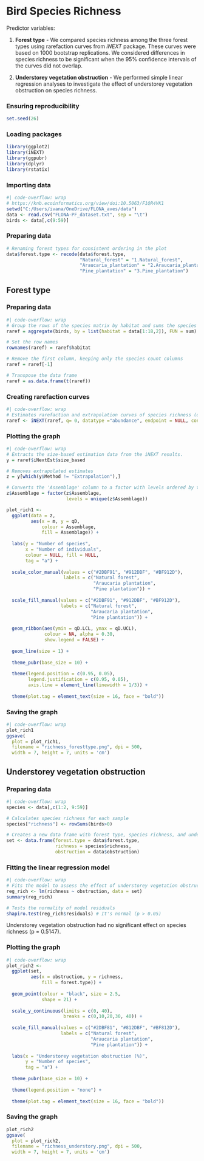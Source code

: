 # Bird Species Richness

Predictor variables:

1. **Forest type** - We compared species richness among the three forest types using rarefaction curves from *iNEXT* package. These curves were based on 1000 bootstrap replications. We considered differences in species richness to be significant when the 95% confidence intervals of the curves did not overlap. 

2. **Understorey vegetation obstruction** - We performed simple linear regression analyses to investigate the effect of understorey vegetation obstruction on species richness.

### Ensuring reproducibility {.unnumbered}
```r
set.seed(26)
```

### Loading packages {.unnumbered}
```r
library(ggplot2)
library(iNEXT)
library(ggpubr)
library(dplyr)
library(rstatix)
```

### Importing data {.unnumbered}
```r
#| code-overflow: wrap
# https://knb.ecoinformatics.org/view/doi:10.5063/F1QR4VK1
setwd("C:/Users/ivana/OneDrive/FLONA_aves/data")
data <- read.csv("FLONA-PF_dataset.txt", sep = "\t")
birds <- data[,c(9:59)]
```

### Preparing data {.unnumbered}
```r
# Renaming forest types for consistent ordering in the plot
data$forest.type <- recode(data$forest.type,
                           "Natural_forest" = "1.Natural_forest",
                           "Araucaria_plantation" = "2.Araucaria_plantation",
                           "Pine_plantation" = "3.Pine_plantation")
```

## Forest type
### Preparing data
```r
#| code-overflow: wrap
# Group the rows of the species matrix by habitat and sums the species values within each habitat
raref = aggregate(birds, by = list(habitat = data[1:18,2]), FUN = sum)

# Set the row names
rownames(raref) = raref$habitat

# Remove the first column, keeping only the species count columns
raref = raref[-1]

# Transpose the data frame
raref = as.data.frame(t(raref)) 
```

### Creating rarefaction curves
```r
#| code-overflow: wrap
# Estimates rarefaction and extrapolation curves of species richness (q = 0) based on abundance data
raref <- iNEXT(raref, q= 0, datatype ="abundance", endpoint = NULL, conf = 0.95, nboot = 1000)
```

### Plotting the graph
```r
#| code-overflow: wrap
# Extracts the size-based estimation data from the iNEXT results.
y = raref$iNextEst$size_based

# Removes extrapolated estimates
z = y[which(y$Method != "Extrapolation"),]

# Converts the 'Assemblage' column to a factor with levels ordered by their appearance in the data
z$Assemblage = factor(z$Assemblage,
                      levels = unique(z$Assemblage))

plot_rich1 <- 
  ggplot(data = z,
         aes(x = m, y = qD, 
             colour = Assemblage, 
             fill = Assemblage)) +
  
  labs(y = "Number of species",
       x = "Number of individuals",
       colour = NULL, fill = NULL,
       tag = "a") +
  
  scale_color_manual(values = c("#2DBF91", "#912DBF", "#BF912D"),
                     labels = c("Natural forest", 
                                "Araucaria plantation", 
                                "Pine plantation")) +
  
  scale_fill_manual(values = c("#2DBF91", "#912DBF", "#BF912D"),
                    labels = c("Natural forest",
                               "Araucaria plantation",
                               "Pine plantation")) +
  
  geom_ribbon(aes(ymin = qD.LCL, ymax = qD.UCL),
              colour = NA, alpha = 0.30, 
              show.legend = FALSE) +
  
  geom_line(size = 1) +
  
  theme_pubr(base_size = 10) + 
  
  theme(legend.position = c(0.95, 0.05),
        legend.justification = c(0.95, 0.05), 
        axis.line = element_line(linewidth = 1/3)) +
  
  theme(plot.tag = element_text(size = 16, face = "bold"))
```

### Saving the graph
```r
#| code-overflow: wrap
plot_rich1
ggsave(
  plot = plot_rich1,
  filename = "richness_foresttype.png", dpi = 500,
  width = 7, height = 7, units = 'cm')
```


## Understorey vegetation obstruction
### Preparing data
```r
#| code-overflow: wrap
species <- data[,c(1:2, 9:59)]

# Calculates species richness for each sample
species["richness"] <- rowSums(birds>0)

# Creates a new data frame with forest type, species richness, and understorey vegetation obstruction
set <- data.frame(forest.type = data$forest.type,
                  richness = species$richness,
                  obstruction = data$obstruction)
```

### Fitting the linear regression model
```r
#| code-overflow: wrap
# Fits the model to assess the effect of understorey vegetation obstruction on species richness
reg_rich <- lm(richness ~ obstruction, data = set)
summary(reg_rich)

# Tests the normality of model residuals 
shapiro.test(reg_rich$residuals) # It's normal (p > 0.05)
```

Understorey vegetation obstruction had no significant effect on species richness (p = 0.5147).

### Plotting the graph
```r
#| code-overflow: wrap
plot_rich2 <-
  ggplot(set, 
         aes(x = obstruction, y = richness, 
             fill = forest.type)) +
  
  geom_point(colour = "black", size = 2.5, 
             shape = 21) +
  
  scale_y_continuous(limits = c(0, 40),
                     breaks = c(0,10,20,30, 40)) +
  
  scale_fill_manual(values = c("#2DBF81", "#812DBF", "#BF812D"),
                    labels = c("Natural forest",
                               "Araucaria plantation",
                               "Pine plantation")) +
  
  labs(x = "Understorey vegetation obstruction (%)", 
       y = "Number of species",
       tag = "a") +
  
  theme_pubr(base_size = 10) + 
  
  theme(legend.position = "none") +
  
  theme(plot.tag = element_text(size = 16, face = "bold"))
```

### Saving the graph
```r
plot_rich2
ggsave(
  plot = plot_rich2,
  filename = "richness_understory.png", dpi = 500,
  width = 7, height = 7, units = 'cm')
```
